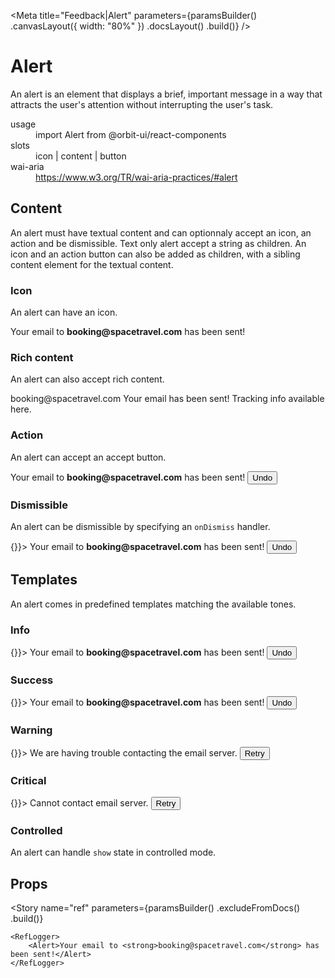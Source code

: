 
<Meta
    title="Feedback|Alert"
    parameters={paramsBuilder()
        .canvasLayout({ width: "80%" })
        .docsLayout(<ReactComponentsLayout sourcePath="/packages/react-components/src/alert/src" />)
        .build()}
/>

# Alert

An alert is an element that displays a brief, important message in a way that attracts the user's attention without interrupting the user's task.

<dl>
    <div>
        <dt>usage</dt>
        <dd>import Alert from @orbit-ui/react-components</dd>
    </div>
    <div>
        <dt>slots</dt>
        <dd>icon | content | button</dd>
    </div>
    <div>
        <dt>wai-aria</dt>
        <dd><a href="https://www.w3.org/TR/wai-aria-practices/#alert">https://www.w3.org/TR/wai-aria-practices/#alert</a></dd>
    </div>
</dl>

## Content

An alert must have textual content and can optionnaly accept an icon, an action and be dismissible. Text only alert accept a string as children. An icon and an action button can also be added as children, with a sibling content element for the textual content.

### Icon

An alert can have an icon.

<Preview withSource="open">
    <Story name="icon">
        <Alert>
            <EmailIcon />
            <Content>Your email to <strong>booking@spacetravel.com</strong> has been sent!</Content>
        </Alert>
    </Story>
</Preview>

### Rich content

An alert can also accept rich content.

<Preview withSource="open">
    <Story name="rich content">
        <Alert>
            <EmailIcon />
            <Content>
                <Heading>booking@spacetravel.com</Heading>
                Your email has been sent! Tracking info available <TextLink href="#">here</TextLink>.
            </Content>
        </Alert>
    </Story>
</Preview>

### Action

An alert can accept an accept button.

<Preview withSource="open">
    <Story name="action">
        <Alert>
            <EmailIcon />
            <Content>Your email to <strong>booking@spacetravel.com</strong> has been sent!</Content>
            <Button>Undo</Button>
        </Alert>
    </Story>
</Preview>

### Dismissible

An alert can be dismissible by specifying an `onDismiss` handler.

<Preview withSource="open">
    <Story name="dismissible">
        <Alert onDismiss={() => {}}>
            <EmailIcon />
            <Content>Your email to <strong>booking@spacetravel.com</strong> has been sent!</Content>
            <Button>Undo</Button>
        </Alert>
    </Story>
</Preview>

## Templates

An alert comes in predefined templates matching the available tones.

### Info

<Preview withSource="open">
    <Story name="info">
        <InfoAlert onDismiss={() => {}}>
            <Content>Your email to <strong>booking@spacetravel.com</strong> has been sent!</Content>
            <Button>Undo</Button>
        </InfoAlert>
    </Story>
</Preview>

### Success

<Preview withSource="open">
    <Story name="success">
        <SuccessAlert onDismiss={() => {}}>
            <Content>Your email to <strong>booking@spacetravel.com</strong> has been sent!</Content>
            <Button>Undo</Button>
        </SuccessAlert>
    </Story>
</Preview>

### Warning

<Preview withSource="open">
    <Story name="warning">
        <WarningAlert onDismiss={() => {}}>
            <Content>We are having trouble contacting the email server.</Content>
            <Button>Retry</Button>
        </WarningAlert>
    </Story>
</Preview>

### Critical

<Preview withSource="open">
    <Story name="critical">
        <CriticalAlert onDismiss={() => {}}>
            <Content>Cannot contact email server.</Content>
            <Button>Retry</Button>
        </CriticalAlert>
    </Story>
</Preview>

### Controlled

An alert can handle `show` state in controlled mode.

<FilePreview filePath="/alert/docs/ControlledAlert">
    <ControlledAlert />
</FilePreview>

## Props

<Props of={InnerAlert} />

<Story
    name="ref"
    parameters={paramsBuilder()
        .excludeFromDocs()
        .build()}
>
    <RefLogger>
        <Alert>Your email to <strong>booking@spacetravel.com</strong> has been sent!</Alert>
    </RefLogger>
</Story>
